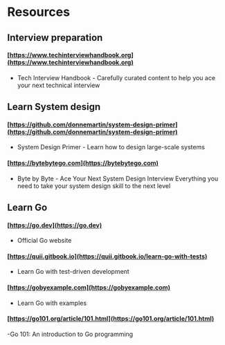 # Resources

## Interview preparation

#### [https://www.techinterviewhandbook.org](https://www.techinterviewhandbook.org)

- Tech Interview Handbook - Carefully curated content to help you ace your next technical interview

## Learn System design

#### [https://github.com/donnemartin/system-design-primer](https://github.com/donnemartin/system-design-primer)

- System Design Primer - Learn how to design large-scale systems

#### [https://bytebytego.com](https://bytebytego.com)

- Byte by Byte - Ace Your Next System Design Interview Everything you need to take your system design skill to the next level

## Learn Go

#### [https://go.dev](https://go.dev)

- Official Go website

#### [https://quii.gitbook.io](https://quii.gitbook.io/learn-go-with-tests)

- Learn Go with test-driven development

#### [https://gobyexample.com](https://gobyexample.com)

- Learn Go with examples

#### [https://go101.org/article/101.html](https://go101.org/article/101.html)

-Go 101: An introduction to Go programming
